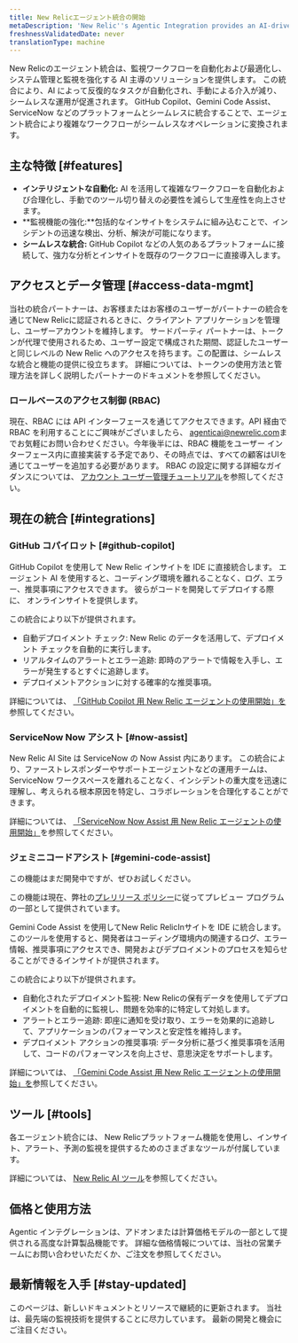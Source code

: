 ```yaml
---
title: New Relicエージェント統合の開始
metaDescription: 'New Relic''s Agentic Integration provides an AI-driven solution to automate and optimize observability workflows, enhancing system management and monitoring.'
freshnessValidatedDate: never
translationType: machine
---
```


New Relicのエージェント統合は、監視ワークフローを自動化および最適化し、システム管理と監視を強化する AI 主導のソリューションを提供します。 この統合により、AI によって反復的なタスクが自動化され、手動による介入が減り、シームレスな運用が促進されます。 GitHub Copilot、Gemini Code Assist、ServiceNow などのプラットフォームとシームレスに統合することで、エージェント統合により複雑なワークフローがシームレスなオペレーションに変換されます。

## 主な特徴 [#features]

* **インテリジェントな自動化:** AI を活用して複雑なワークフローを自動化および合理化し、手動でのツール切り替えの必要性を減らして生産性を向上させます。
* **監視機能の強化:**包括的なインサイトをシステムに組み込むことで、インシデントの迅速な検出、分析、解決が可能になります。
* **シームレスな統合:** GitHub Copilot などの人気のあるプラットフォームに接続して、強力な分析とインサイトを既存のワークフローに直接導入します。

## アクセスとデータ管理 [#access-data-mgmt]

当社の統合パートナーは、お客様またはお客様のユーザーがパートナーの統合を通じてNew Relicに認証されるときに、クライアント アプリケーションを管理し、ユーザーアカウントを維持します。 サードパーティ パートナーは、トークンが代理で使用されるため、ユーザー設定で構成された期間、認証したユーザーと同じレベルの New Relic へのアクセスを持ちます。この配置は、シームレスな統合と機能の提供に役立ちます。 詳細については、トークンの使用方法と管理方法を詳しく説明したパートナーのドキュメントを参照してください。

### ロールベースのアクセス制御 (RBAC)

現在、RBAC には API インターフェースを通じてアクセスできます。API 経由で RBAC を利用することにご興味がございましたら、 [agenticai@newrelic.com](mailto:agenticai@newrelic.com)までお気軽にお問い合わせください。今年後半には、RBAC 機能をユーザー インターフェース内に直接実装する予定であり、その時点では、すべての顧客はUIを通じてユーザーを追加する必要があります。 RBAC の設定に関する詳細なガイダンスについては、 [アカウント ユーザー管理チュートリアル](/docs/accounts/accounts-billing/new-relic-one-user-management/account-user-mgmt-tutorial)を参照してください。

## 現在の統合 [#integrations]

### GitHub コパイロット [#github-copilot]

GitHub Copilot を使用して New Relic インサイトを IDE に直接統合します。 エージェント AI を使用すると、コーディング環境を離れることなく、ログ、エラー、推奨事項にアクセスできます。 彼らがコードを開発してデプロイする際に、 オンラインサイトを提供します。

この統合により以下が提供されます。

* 自動デプロイメント チェック: New Relic のデータを活用して、デプロイメント チェックを自動的に実行します。
* リアルタイムのアラートとエラー追跡: 即時のアラートで情報を入手し、エラーが発生するとすぐに追跡します。
* デプロイメントアクションに対する確率的な推奨事項。

詳細については、 [「GitHub Copilot 用 New Relic エージェントの使用開始」を](/docs/agentic-ai/agentic-integration/github-copilot-integration)参照してください。

### ServiceNow Now アシスト [#now-assist]

New Relic AI Site は ServiceNow の Now Assist 内にあります。 この統合により、ファーストレスポンダーやサポートエージェントなどの運用チームは、ServiceNow ワークスペースを離れることなく、インシデントの重大度を迅速に理解し、考えられる根本原因を特定し、コラボレーションを合理化することができます。

詳細については、 [「ServiceNow Now Assist 用 New Relic エージェントの使用開始」](/docs/agentic-ai/agentic-integration/servicenow-integration)を参照してください。

### ジェミニコードアシスト [#gemini-code-assist]

<Callout title="プレビュー">
  この機能はまだ開発中ですが、ぜひお試しください。

  この機能は現在、弊社の[プレリリース ポリシー](/docs/licenses/license-information/referenced-policies/new-relic-pre-release-policy)に従ってプレビュー プログラムの一部として提供されています。
</Callout>

Gemini Code Assist を使用してNew Relic RelicInサイトを IDE に統合します。 このツールを使用すると、開発者はコーディング環境内の関連するログ、エラー情報、推奨事項にアクセスでき、開発およびデプロイメントのプロセスを知らせることができるインサイトが提供されます。

この統合により以下が提供されます。

* 自動化されたデプロイメント監視: New Relicの保有データを使用してデプロイメントを自動的に監視し、問題を効率的に特定して対処します。
* アラートとエラー追跡: 即座に通知を受け取り、エラーを効果的に追跡して、アプリケーションのパフォーマンスと安定性を維持します。
* デプロイメント アクションの推奨事項: データ分析に基づく推奨事項を活用して、コードのパフォーマンスを向上させ、意思決定をサポートします。

詳細については、 [「Gemini Code Assist 用 New Relic エージェントの使用開始」を](/docs/agentic-ai/agentic-integration/gemini-integration)参照してください。

## ツール [#tools]

各エージェント統合には、 New Relicプラットフォーム機能を使用し、インサイト、アラート、予測の監視を提供するためのさまざまなツールが付属しています。

詳細については、 [New Relic AI ツール](/docs/agentic-ai/tools)を参照してください。

## 価格と使用方法

Agentic インテグレーションは、アドオンまたは計算価格モデルの一部として提供される高度な計算製品機能です。 詳細な価格情報については、当社の営業チームにお問い合わせいただくか、ご注文を参照してください。

## 最新情報を入手 [#stay-updated]

このページは、新しいドキュメントとリソースで継続的に更新されます。 当社は、最先端の監視技術を提供することに尽力しています。 最新の開発と機会にご注目ください。